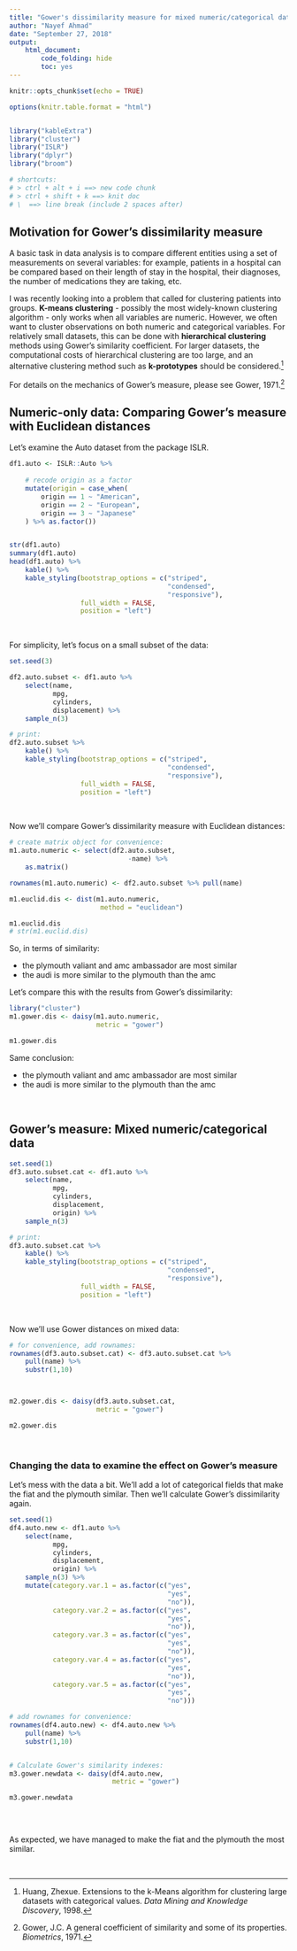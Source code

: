 ```yaml
---
title: "Gower's dissimilarity measure for mixed numeric/categorical data"
author: "Nayef Ahmad"
date: "September 27, 2018"
output: 
    html_document: 
        code_folding: hide 
        toc: yes
---
```


```r
knitr::opts_chunk$set(echo = TRUE)

options(knitr.table.format = "html")


library("kableExtra")
library("cluster")
library("ISLR")
library("dplyr")
library("broom")

# shortcuts: 
# > ctrl + alt + i ==> new code chunk
# > ctrl + shift + k ==> knit doc 
# \  ==> line break (include 2 spaces after)
```


## Motivation for Gower's dissimilarity measure
A basic task in data analysis is to compare different entities using a set of measurements on several variables: for example, patients in a hospital can be compared based on their length of stay in the hospital, their diagnoses, the number of medications they are taking, etc. 

I was recently looking into a problem that called for clustering patients into groups. **K-means clustering** - possibly the most widely-known clustering algorithm - only works when all variables are numeric. However, we often want to cluster observations on both numeric and categorical variables. For relatively small datasets, this can be done with **hierarchical clustering** methods using Gower's similarity coefficient. For larger datasets, the computational costs of hierarchical clustering are too large, and an alternative clustering method such as **k-prototypes** should be considered.^[Huang, Zhexue. Extensions to the k-Means algorithm for clustering large datasets with categorical values. *Data Mining and Knowledge Discovery*, 1998.] 

For details on the mechanics of Gower's measure, please see Gower, 1971.^[Gower, J.C. A general coefficient of similarity and some of its properties. *Biometrics*, 1971.]




## Numeric-only data: Comparing Gower's measure with Euclidean distances
Let's examine the Auto dataset from the package ISLR. 

```r
df1.auto <- ISLR::Auto %>% 
    
    # recode origin as a factor 
    mutate(origin = case_when(
        origin == 1 ~ "American",
        origin == 2 ~ "European",
        origin == 3 ~ "Japanese"
    ) %>% as.factor())


str(df1.auto)
summary(df1.auto)
head(df1.auto) %>% 
    kable() %>% 
    kable_styling(bootstrap_options = c("striped",
                                        "condensed", 
                                        "responsive"), 
                  full_width = FALSE, 
                  position = "left")

```


\  
\  
\  

For simplicity, let's focus on a small subset of the data: 

```r
set.seed(3)

df2.auto.subset <- df1.auto %>% 
    select(name,
           mpg, 
           cylinders, 
           displacement) %>%  
    sample_n(3)

# print: 
df2.auto.subset %>% 
    kable() %>% 
    kable_styling(bootstrap_options = c("striped",
                                        "condensed", 
                                        "responsive"), 
                  full_width = FALSE, 
                  position = "left")

```

\  
\  
\  

Now we'll compare Gower's dissimilarity measure with Euclidean distances: 

```r
# create matrix object for convenience: 
m1.auto.numeric <- select(df2.auto.subset, 
                              -name) %>% 
    as.matrix()

rownames(m1.auto.numeric) <- df2.auto.subset %>% pull(name)

m1.euclid.dis <- dist(m1.auto.numeric,
                       method = "euclidean")

m1.euclid.dis
# str(m1.euclid.dis)

```

So, in terms of similarity: 

* the plymouth valiant and amc ambassador are most similar
* the audi is more similar to the plymouth than the amc 

Let's compare this with the results from Gower's dissimilarity: 

```r
library("cluster")
m1.gower.dis <- daisy(m1.auto.numeric, 
                      metric = "gower")

m1.gower.dis

```

Same conclusion: 

* the plymouth valiant and amc ambassador are most similar
* the audi is more similar to the plymouth than the amc

\  
\  
\  

## Gower's measure: Mixed numeric/categorical data

```r
set.seed(1)
df3.auto.subset.cat <- df1.auto %>% 
    select(name,
           mpg, 
           cylinders, 
           displacement, 
           origin) %>%  
    sample_n(3)

# print: 
df3.auto.subset.cat %>% 
    kable() %>% 
    kable_styling(bootstrap_options = c("striped",
                                        "condensed", 
                                        "responsive"), 
                  full_width = FALSE, 
                  position = "left")


```


\  
\  
\  


Now we'll use Gower distances on mixed data: 

```r
# for convenience, add rownames: 
rownames(df3.auto.subset.cat) <- df3.auto.subset.cat %>%
    pull(name) %>% 
    substr(1,10)



m2.gower.dis <- daisy(df3.auto.subset.cat, 
                      metric = "gower")

m2.gower.dis


```


\  
\  
\  

### Changing the data to examine the effect on Gower's measure
Let's mess with the data a bit. We'll add a lot of categorical fields that make the fiat and the plymouth similar. Then we'll calculate Gower's dissimilarity again. 

```r
set.seed(1)
df4.auto.new <- df1.auto %>% 
    select(name,
           mpg, 
           cylinders, 
           displacement, 
           origin) %>%  
    sample_n(3) %>% 
    mutate(category.var.1 = as.factor(c("yes", 
                                        "yes", 
                                        "no")), 
           category.var.2 = as.factor(c("yes", 
                                        "yes", 
                                        "no")), 
           category.var.3 = as.factor(c("yes", 
                                        "yes", 
                                        "no")), 
           category.var.4 = as.factor(c("yes", 
                                        "yes", 
                                        "no")), 
           category.var.5 = as.factor(c("yes", 
                                        "yes", 
                                        "no")))

# add rownames for convenience: 
rownames(df4.auto.new) <- df4.auto.new %>%
    pull(name) %>% 
    substr(1,10)


# Calculate Gower's similarity indexes: 
m3.gower.newdata <- daisy(df4.auto.new, 
                          metric = "gower")

m3.gower.newdata



```

\  
\  
\  

As expected, we have managed to make the fiat and the plymouth the most similar. 

\  
\  
\  

